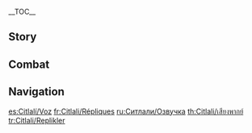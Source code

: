 {{CharacterTabs}}
{{LanguageTabs}}
__TOC__
==Story==
{{VO/Story
|character           = Citlali
|language            = en
|name                = Citlali

|vo_01_01_title      = Hello
|vo_01_01_file       = VO_{language}{character} Hello.ogg
|vo_01_01_tx         = I am Citlali from the [[Masters of the Night-Wind]]. I have read the stars and seen the future through the obscuring smoke. You shall be blessed with good fortune and have the aid of powerful allies during your journey. Allow me to join you &mdash; Hey, I can be serious! Stop looking at me like that!

|vo_02_01_title      = Chat: Novels
|vo_02_01_file       = VO_{language}{character} Chat - Novels.ogg
|vo_02_01_tx         = I&mdash;I've read almost every novel from [[Yae Publishing House]]. P&mdash;Pretty normal, right?

|vo_02_02_title      = Chat: Drinking
|vo_02_02_file       = VO_{language}{character} Chat - Drinking.ogg
|vo_02_02_tx         = Here's to a life where the drinks keep flowing and the [[Mora]] keeps rolling!

|vo_02_03_title      = Chat: Trance
|vo_02_03_file       = VO_{language}{character} Chat - Trance.ogg
|vo_02_03_tx         = Going into a trance is risky for most people, so don't get any ideas.

|vo_03_01_title      = When It Rains
|vo_03_01_file       = VO_{language}{character} When It Rains.ogg
|vo_03_01_tx         = A perfect day to stay home and read.

|vo_03_02_title      = After the Rain
|vo_03_02_file       = VO_{language}{character} After the Rain.ogg
|vo_03_02_tx         = We should be able to see the stars tonight.

|vo_03_03_title      = When It Snows
|vo_03_03_file       = VO_{language}{character} When It Snows.ogg
|vo_03_03_tx         = Woah! I've never seen this stuff before!

|vo_03_04_title      = In the Desert
|vo_03_04_file       = VO_{language}{character} In the Desert.ogg
|vo_03_04_tx         = <nowiki>*</nowiki>spitting noise* Oh, that wasn't me spitting on the ground. I know better than that! I just had some sand in my mouth, I swear!

|vo_04_01_title      = Good Morning
|vo_04_01_file       = VO_{language}{character} Good Morning.ogg
|vo_04_01_tx         = <nowiki>*</nowiki>yawn* Morning. The last time I woke up this early, I was still a student. Now that I'm a master, I get to sleep in. Anyway, what do you need?

|vo_04_02_title      = Good Afternoon
|vo_04_02_file       = VO_{language}{character} Good Afternoon.ogg
|vo_04_02_tx         = Afternoon! I'm someone with a lot of restraint, y'know. After I wake up, I never drink before noon... Although, sometimes it takes me all night to perform a ceremony and I don't sleep at all. So, no promises when that happens...

|vo_04_03_title      = Good Evening
|vo_04_03_file       = VO_{language}{character} Good Evening.ogg
|vo_04_03_tx         = Evening! Areas with large amounts of phlogiston activity are warm no matter what, but in more remote parts of [[Natlan]], the temperature really drops at night, so remember to bundle up. Huh? You didn't ask? Well, I'm telling you anyway!

|vo_04_04_title      = Good Night
|vo_04_04_file       = VO_{language}{character} Good Night.ogg
|vo_04_04_tx         = Good night! The obscuring smoke and spirits of the earth are in a light slumber, and the inauspicious stars are faint &mdash; a fine evening by all accounts. Wait, how did my pillow get on the floor...

|vo_05_01_title      = About {character}: Mirage Warriors
|vo_05_01_file       = VO_{language}{character} About {character} - Mirage Warriors.ogg
|vo_05_01_tx         = Ah, looks like someone's interested! "Mirage Warriors" is a fantasy novel by [[Nakajima Jun]] &mdash; it's one of the oldest and most renowned works to come out of Yae Publishing House. The story takes place in an island kingdom known as "Ashihara." The protagonist for most of the chapters is "Higashi no Sankun," a feline-headed hermit who came from across the eastern seas, but their true identity is actually the ancient vassal, the Viceroy of the East. The story is incredibly long... The author changed three times, but in the end, the truth of the "Houko" was still never revealed...
|vo_05_01_mention    = Nakajima Jun

|vo_05_02_title      = About {character}: Endings
|vo_05_02_file       = VO_{language}{character} About {character} - Endings.ogg
|vo_05_02_tx         = The [[Ode of Resurrection]] can bring back our physical bodies, but everything will meet its end one day, even the sun and the stars. Oh, you want to know what death is like? Picture an afternoon suspended in time &mdash; you're riding a [[Saurian]] through a vast plain, and an unknown figure stands on the horizon. No matter how fast you ride, the figure is always out of reach &mdash; until it charges toward you without warning. There's nowhere to hide, and when you come face to face, that is the end.

|vo_06_01_title      = About Us: Giving Help
|vo_06_01_quest      = The Truth of the Battle of Seven Colors
|vo_06_01_friendship = 4
|vo_06_01_file       = VO_{language}{character} About Us - Giving Help.ogg
|vo_06_01_tx         = <nowiki>*</nowiki>sigh* Other than my seniority in the tribe, I really don't know what I can offer you. Your allies are powerful, and your future is bright &mdash; you should be perfectly fine on your own... Besides, shouldn't an old-timer like me be allowed to relax at home all day? Unless you need me to get someone to fall in line... Wait, you don't really need that, right?

|vo_06_02_title      = About Us: Awkwardness
|vo_06_02_quest      = The Truth of the Battle of Seven Colors
|vo_06_02_friendship = 6
|vo_06_02_file       = VO_{language}{character} About Us - Awkwardness.ogg
|vo_06_02_tx         = I&mdash;I treat you just like everyone else, I swear! Fine, the people in my tribe only know me through rumors that have been around for generations. But, you see the real me. My confident and uninhibited persona is just an act, because that's what people expect out of me... But, the awkwardness, the anxiety, the uncertainty &mdash; that's who I really am. I won't lie to you, but don't expect me to pour my heart out more than once.

|vo_07_01_title      = About the [[Vision]]
|vo_07_01_friendship = 4
|vo_07_01_file       = VO_{language}{character} About the Vision.ogg
|vo_07_01_tx         = In a way, obtaining a Vision is like gaining a powerful ally. But, saying someone has powerful allies is more of a comment on how extraordinary that person already is. After all, allies only augment your existing strength. Unleashing that strength depends entirely on your own will.

|vo_07_02_title      = Something to Share
|vo_07_02_file       = VO_{language}{character} Something to Share.ogg
|vo_07_02_tx         = It takes two weeks for a serialized [[Inazuma]] novel to reach Natlan, and a whole year for the chapters to come out in a single volume. I'm not sure if there's some kind of deeper meaning behind this, but during those two weeks, there are so many crazy spoilers and leaks. It's impossible to tell speculation from complete misinformation.

|vo_07_03_title      = Interesting Things
|vo_07_03_file       = VO_{language}{character} Interesting Things.ogg
|vo_07_03_tx         = According to legend, there was once a special kind of cactus in Natlan that my master's master called the "mescalito." Eating it is supposed to allow even mortal eyes to see into another realm. It was just all a rumor, of course &mdash; I have no idea if it still exists. But, if you ever see one, don't try it, okay?

|vo_08_01_title      = About [[Ororon]]
|vo_08_01_file       = VO_{language}{character} About Ororon.ogg
|vo_08_01_tx         = Hmph.
|vo_08_01_mention    = Ororon

|vo_08_02_title      = About [[Mualani]]
|vo_08_02_friendship = 4
|vo_08_02_file       = VO_{language}{character} About Mualani.ogg
|vo_08_02_tx         = Between me and Mualani, I honestly don't know who owes who anymore. She breaks my door, owes me Mora, steals my food, but then she brings me snacks and pays for other things... It's too hard to keep track. I'm more than happy to just call it even at this point. Anything to get her to stop waking me up at eleven in the morning... Oh, I mean, um... Never mind! She just startles me with her knocking, that's all.
|vo_08_02_mention    = Mualani

|vo_08_03_title      = About [[Xilonen]]
|vo_08_03_friendship = 4
|vo_08_03_file       = VO_{language}{character} About Xilonen.ogg
|vo_08_03_tx         = She's someone who completely ignores the rumors about me and doesn't go overboard with friendliness. So, I always feel comfortable around her. Oh! Not that I feel uncomfortable around you! I'm just... overthinking everything, as usual... Great, now you know that, too.
|vo_08_03_mention    = Xilonen

|vo_08_04_title      = About [[Mavuika]]
|vo_08_04_friendship = 4
|vo_08_04_file       = VO_{language}{character} About Mavuika.ogg
|vo_08_04_tx         = Heh, Mavuika... *ahem* I mean, the [[Archon]] came to talk to me the other day. It wasn't until I was eating snacks in the middle of the night that I realized she was basically bragging the whole time! There's an ancient saying from another land that goes, "Saints are humble until you ask them about their duty &mdash; that's when their pride stands tall." I think that fits her perfectly.
|vo_08_04_mention    = Mavuika

|vo_08_05_title      = About [[Kamisato Ayaka]]
|vo_08_05_file       = VO_{language}{character} About Kamisato Ayaka.ogg
|vo_08_05_tx         = ...You, young lady over there, turn around and let me have a look. Ah, so this is from The Case Files of Miss Orith. I thought it was the second female lead from Great Detective Herlock. All [[Fontaine]] clothes look the same to me. Alright, you can be on your way now. That's all I wanted to say.
|vo_08_05_mention    = Kamisato Ayaka

|vo_08_06_title      = About [[Kinich]]
|vo_08_06_friendship = 4
|vo_08_06_file       = VO_{language}{character} About Kinich.ogg
|vo_08_06_tx         = [[Ajaw|The small thing]] that follows him around is a nasty piece of work. Oh, Kinich is a friend of yours? Huh, what else can I say about him... He's pretty reliable, I suppose.
|vo_08_06_mention    = Kinich,Ajaw

|vo_08_07_title      = About [[Iansan]]
|vo_08_07_friendship = 4
|vo_08_07_file       = VO_{language}{character} About Iansan.ogg
|vo_08_07_tx         = I don't know her that well, but I do know light novels... Someone who's that powerful despite her size must have some kind of power-up that she uses to shoot up to seven feet tall and fight with 200% strength.
|vo_08_07_mention    = Iansan

|vo_08_08_title      = About [[Varesa]]
|vo_08_08_friendship = 4
|vo_08_08_file       = VO_{language}{character} About Varesa.ogg
|vo_08_08_tx         = Warriors in masks have a way of capturing people's imaginations... They're often seen as incarnations of heroes, nature, or the gods. One much-loved urban legend tells the tale of a masked hero who valiantly rescued a drunken witch, and then went door to door waking up the entire neighborhood in the middle of the night, all while carrying her over her shoulder. I mean, I hardly had much of a reputation left anyway, so it's not like I care. Why would I care? I wish nothing but the best for her, obviously. As payback... I mean, to pay her back for her help... may all of her meals be mushrooms for ten days.
|vo_08_08_mention    = Varesa

|vo_09_01_title      = More About {character}: I
|vo_09_01_file       = VO_{language}{character} More About {character} - 01.ogg
|vo_09_01_tx         = Huh? Where is this coming from all of a sudden? Did you hear one of the rumors about me? *sigh* Fine, it's true! I'm the oldest, strangest, and scariest shaman in the tribe. Believe what you want &mdash; I gave up explaining myself a long time ago.

|vo_09_02_title      = More About {character}: II
|vo_09_02_friendship = 3
|vo_09_02_file       = VO_{language}{character} More About {character} - 02.ogg
|vo_09_02_tx         = You want me to explain anyway? *sigh* There's an unspoken tradition in my tribe. Shaman masters deliberately foster rivalries between their students and a rival master. That way, if the students want to defeat that master without getting obliterated, they need to work hard to surpass the previous generation. Most of the shamans in the tribe belong to the school founded by [[Huitzilin|my friend]]. They chose me as the evil witch to defeat, so what can I do? I'm not trying to make their lives difficult! It's not my fault none of them can put up a fight! *sigh* Anyway, the rumors about me being a terrifying old hag... That's how it all started.
|vo_09_02_mention    = Huitzilin

|vo_09_03_title      = More About {character}: III
|vo_09_03_friendship = 4
|vo_09_03_file       = VO_{language}{character} More About {character} - 03.ogg
|vo_09_03_tx         = That's right. I put on an act in front of other people, but this is my real personality. It's pretty simple, actually. If people expect you to speak like an old-timer with an accent, and you respond with elegant, standard speech, people will be shocked out of their minds. Yeah, you're right &mdash; it's the stupidity of ignorance. But, ignorance is the hardest thing to overcome. After all, when we first met, I didn't expect you to be any different from the rest of them.

|vo_09_04_title      = More About {character}: IV
|vo_09_04_friendship = 5
|vo_09_04_file       = VO_{language}{character} More About {character} - 04.ogg
|vo_09_04_tx         = So, the shaman masters in my tribe trick their students into forming a grudge against me, but do you want to know how? This is the most traditional method &mdash; say you were cheated by a scammer, then send your students to graffiti the scammer's house. With a little righteous indignation on your side, you can get them to do anything! See how unfair that is? At least most people can recognize my house from a random scammer now, so I don't get that one as much.

|vo_09_05_title      = More About {character}: V
|vo_09_05_quest      = The Truth of the Battle of Seven Colors
|vo_09_05_friendship = 6
|vo_09_05_file       = VO_{language}{character} More About {character} - 05.ogg
|vo_09_05_tx         = Oh, these wine bottles? The [[Saurian Relics Association (Faction)|Saurian Relics Association]] found them... No, no, they're not mine. Heh, tossing them carelessly like this... Ororon must have drank them! Isn't that right, Ororon!? Come out and apologize! My tolerance is high, you see, so I don't get drunk easily. Even when I am drunk, I never litter like this. Besides, the Association said they were found in the wild. Oh! In a completely harmless location, of course &mdash; NOT that it matters, anyway, because I wasn't the one who tossed them, and... Who cares! Just trust me!
|vo_09_05_mention    = Saurian Relics Association,Ororon

|vo_10_01_title      = {character}'s Hobbies
|vo_10_01_file       = VO_{language}{character} Hobbies.ogg
|vo_10_01_tx         = My life is nearly completely devoid of meaning. Nothing remains but groggy stupor after sleeping, delusional fantasies from novels, and the comfort at the bottom of a bottle.

|vo_10_02_title      = {character}'s Troubles
|vo_10_02_file       = VO_{language}{character} Troubles.ogg
|vo_10_02_tx         = You really have to ask? I pretend not to care about anything as a shield. In reality, all I do is worry about things.

|vo_10_03_title      = Favorite Food
|vo_10_03_friendship = 4
|vo_10_03_file       = VO_{language}{character} Favorite Food.ogg
|vo_10_03_tx         = First, I like my meat cooked medium, so it retains some of the original flavor of a sacrificial offering. Next would be anything that's easy to eat with one hand so I can read at the same time. Oh, and then anything you recommend, of course!

|vo_10_04_title      = Least Favorite Food
|vo_10_04_friendship = 4
|vo_10_04_file       = VO_{language}{character} Least Favorite Food.ogg
|vo_10_04_tx         = I don't quite... get the point of sour foods. You eat when you're hungry, drink when you're thirsty, and sleep when you're tired. If sour foods are meant to whet the appetite, doesn't that mean you weren't hungry in the first place?

|vo_11_01_title      = Receiving a Gift: I
|vo_11_01_file       = VO_{language}{character} Receiving a Gift - 01.ogg
|vo_11_01_tx         = Whoa, this is delicious! I've tried every place around the Masters of the Night-Wind, and I've never had anything as amazing as this &mdash; I swear!

|vo_11_02_title      = Receiving a Gift: II
|vo_11_02_file       = VO_{language}{character} Receiving a Gift - 02.ogg
|vo_11_02_tx         = Huh, I don't usually eat things like this... No, wait! I'm not saying it's bad! You... introduced me to a new flavor! It's a compliment &mdash; cross my heart!

|vo_11_03_title      = Receiving a Gift: III
|vo_11_03_file       = VO_{language}{character} Receiving a Gift - 03.ogg
|vo_11_03_tx         = M&mdash;Must be something wrong with my tastebuds, ahahaha...

|vo_12_01_title      = Birthday
|vo_12_01_file       = VO_{language}{character} Birthday.ogg
|vo_12_01_tx         = Happy birthday! Honestly, I don't know what to get you. There are no inauspicious stars in your path. Whether in regard to love, battle, or your future endeavors, your prospects seem great. A Mictlan-style blessing won't do much for you. I thought about getting you a copy of "[[Flowers for Princess Fischl]]" to get you hooked on light novels, but it seems like someone owns more books from Yae Publishing House than me... Ahh, what to do... what to do?

|vo_13_01_title      = Feelings About Ascension: Intro
|vo_13_01_ascension  = 1
|vo_13_01_file       = VO_{language}{character} Feelings About Ascension - 01.ogg
|vo_13_01_tx         = Hmm, this doesn't feel like a divination technique from beyond this world. My school of shamanism relies on the earth rather than the sky. When the fake inauspicious stars show their teeth, I bind them with the spirit of the earth, the bones of dead animals, and the power of the obscuring smoke.

|vo_13_02_title      = Feelings About Ascension: Building Up
|vo_13_02_ascension  = 2
|vo_13_02_file       = VO_{language}{character} Feelings About Ascension - 02.ogg
|vo_13_02_tx         = The heavens control human fate like a puppeteer controls a marionette. So, the inauspicious stars themselves do not have free will. But, once I seal their power inside of a doll and bind it with animal bones, the residual thoughts within the bones allow them to develop awareness. I call these, uh, little creations, "Tzitzimimeh." You can think of them as manifestations of the inauspicious stars.

|vo_13_03_title      = Feelings About Ascension: Climax
|vo_13_03_ascension  = 4
|vo_13_03_file       = VO_{language}{character} Feelings About Ascension - 03.ogg
|vo_13_03_tx         = Each Tzitzimitl contains the bones of small animals, which is kind of a creepy technique if you think about it. So, when it comes to people being afraid of me... I guess I bear, maybe, ten percent of the responsibility. But, I don't harm any animals! I just find the bones in the wild!

|vo_13_04_title      = Feelings About Ascension: Conclusion
|vo_13_04_ascension  = 6
|vo_13_04_file       = VO_{language}{character} Feelings About Ascension - 04.ogg
|vo_13_04_tx         = From this point on, I will always be by your side &mdash; until the stars diminish, the flames die out, and the smoke dissipates into nothing.
}}

==Combat==
{{Combat VO
|character           = Citlali
|language            = en

|skill_1_tx          = Get to work!
|skill_2_tx          = Fulfill our pact.
|skill_3_tx          = Show no mercy.
|skill_4_tx          = Carefully... carefully...
|skill_5_tx          = Steady now...
|skill_6_tx          = Just like that...
|skill_7_tx          = ''(Air)''
|skill_7_file        = Elemental Skill 1 Air 01,Elemental Skill 1 Air 02,Elemental Skill 1 Air 03

|burst_1_tx          = You two &mdash; time to end them!
|burst_2_tx          = Citlalin, Itzpapa, get 'em!
|burst_3_tx          = Suffer the wrath of Itztli!

|sprint-s_1_file     = Sprint Start 01,Sprint Start 02,Sprint Start 03

|glider_1_file       = Deploying Wind Glider 01,Deploying Wind Glider 02,Deploying Wind Glider 03

|chest_1_tx          = Hm, not bad. It's all yours.
|chest_2_tx          = Go on, take them. I'll thank the stars for you later.
|chest_3_tx          = Is it too much to carry? Here, lemme help.

|low-hp_1_tx         = Should've stayed inside...
|low-hp_2_tx         = *sigh* I wanna go home...
|low-hp_3_tx         = Gotta... be strong...

|ally-low-hp_1_tx    = ...Hey, no dying!
|ally-low-hp_2_tx    = Reckless much?

|fallen_1_tx         = Take me... stars above...
|fallen_2_tx         = Take me... earth below...
|fallen_3_tx         = I'm... sorry...

|hit-l_1_file        = Light Hit Taken 01,Light Hit Taken 02,Light Hit Taken 03,Light Hit Taken 04,Light Hit Taken 05,Light Hit Taken 06

|hit-h_1_tx          = How dare you!
|hit-h_2_tx          = Ow ow ow...
|hit-h_3_file        = Heavy Hit Taken 03,Heavy Hit Taken 04,Heavy Hit Taken 05,Heavy Hit Taken 06

|join_1_tx           = I'm never late...
|join_2_tx           = Leave me alo&mdash; Ahh, never mind! Let's go!
|join_3_tx           = Whatever you need.

|idle_1_file         = Standby 01,Standby 02,Standby 03

|atk-l_1_file        = Light Attack 01,Light Attack 02,Light Attack 03,Light Attack 04,Light Attack 05,Light Attack 06,Light Attack 07

|atk-m_1_file        = Mid Attack 01,Mid Attack 02,Mid Attack 03

|atk-h_1_file        = Heavy Attack 01,Heavy Attack 02,Heavy Attack 03

|climb_1_file        = Climbing 01,Climbing 02,Climbing 03

|climb-b_1_file      = Climbing Breath 01,Climbing Breath 02,Climbing Breath 03

|jump_1_file         = Jumping 01,Jumping 02,Jumping 03,Jumping 04,Jumping 05,Jumping 01,Jumping 02,Jumping 03
|jump_2_file         = Superjump 01
|jump_2_actual_tx    = Take me up!
|jump_3_file         = Superjump 02
|jump_3_actual_tx    = Return to the skies!
|jump_4_file         = Superjump 03
|jump_4_actual_tx    = Rise like smoke!

<!-- Nightsoul Transmission -->
|nightsoul_1_file      = Nightsoul Transmission 01
|nightsoul_1_actual_tx = Coming!
}}

==Navigation==
{{Character Navbox|VO}}

[[es:Citlalí/Voz]]
[[fr:Citlali/Répliques]]
[[ru:Ситлали/Озвучка]]
[[th:Citlali/เสียงพากย์]]
[[tr:Citlali/Replikler]]